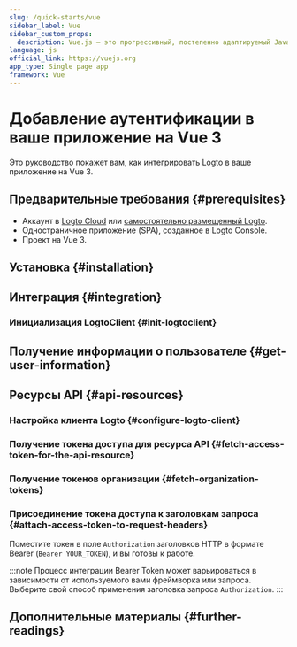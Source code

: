 ```yaml
---
slug: /quick-starts/vue
sidebar_label: Vue
sidebar_custom_props:
  description: Vue.js — это прогрессивный, постепенно адаптируемый JavaScript-фреймворк для создания пользовательских интерфейсов в интернете.
language: js
official_link: https://vuejs.org
app_type: Single page app
framework: Vue
---
```




# Добавление аутентификации в ваше приложение на Vue 3

Это руководство покажет вам, как интегрировать Logto в ваше приложение на Vue 3.

<GuideTip />

## Предварительные требования \{#prerequisites}

- Аккаунт в [Logto Cloud](https://cloud.logto.io) или [самостоятельно размещенный Logto](/introduction/set-up-logto-oss).
- Одностраничное приложение (SPA), созданное в Logto Console.
- Проект на Vue 3.

## Установка \{#installation}

<Installation />

## Интеграция \{#integration}

### Инициализация LogtoClient \{#init-logtoclient}

<InitClient />

<ImplementSignInAndSignOut />

<Checkpoint />

## Получение информации о пользователе \{#get-user-information}

<GetUserInformation />

## Ресурсы API \{#api-resources}

<ApiResourcesDescription />

### Настройка клиента Logto \{#configure-logto-client}

<ConfigApiResources />

### Получение токена доступа для ресурса API \{#fetch-access-token-for-the-api-resource}

<FetchAccessTokenForApiResources />

### Получение токенов организации \{#fetch-organization-tokens}

<FetchOrganizationTokenForUser />

### Присоединение токена доступа к заголовкам запроса \{#attach-access-token-to-request-headers}

Поместите токен в поле `Authorization` заголовков HTTP в формате Bearer (`Bearer YOUR_TOKEN`), и вы готовы к работе.

:::note
Процесс интеграции Bearer Token может варьироваться в зависимости от используемого вами фреймворка или запроса. Выберите свой способ применения заголовка запроса `Authorization`.
:::

## Дополнительные материалы \{#further-readings}

<FurtherReadings />

